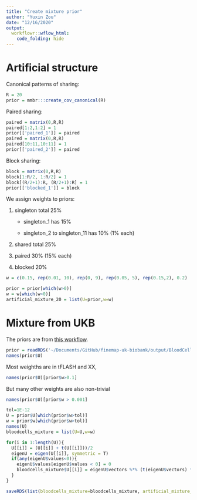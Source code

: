 ```yaml
---
title: "Create mixture prior"
author: "Yuxin Zou"
date: "12/16/2020"
output: 
  workflowr::wflow_html:
    code_folding: hide
---
```


# Artificial structure

Canonical patterns of sharing:
```r
R = 20
prior = mmbr:::create_cov_canonical(R)
```

Paired sharing:
```r
paired = matrix(0,R,R)
paired[1:2,1:2] = 1
prior[['paired_1']] = paired
paired = matrix(0,R,R)
paired[10:11,10:11] = 1
prior[['paired_2']] = paired
```

Block sharing:
```r
block = matrix(0,R,R)
block[1:R/2, 1:R/2] = 1
block[(R/2+1):R, (R/2+1):R] = 1
prior[['blocked_1']] = block
```

We assign weights to priors:

1. singleton total 25%

    * singleton_1 has 15%
    
    * singleton_2 to singleton_11 has 10% (1% each)
    
2. shared total 25%

3. paired 30% (15% each)

4. blocked 20%

```r
w = c(0.15, rep(0.01, 10), rep(0, 9), rep(0.05, 5), rep(0.15,2), 0.2)
```

```r
prior = prior[which(w>0)]
w = w[which(w>0)]
artificial_mixture_20 = list(U=prior,w=w)
```

# Mixture from UKB

The priors are from [this workflow](https://stephenslab.github.io/finemap-uk-biobank/bloodcells_priors.html).

```r
prior = readRDS('~/Documents/GitHub/finemap-uk-biobank/output/BloodCells.Ulist.Scor.ed.rds')
names(prior$U)
```
Most weighths are in tFLASH and XX,
```r
names(prior$U)[prior$w>0.1]
```
But many other weights are also non-trivial
```r
names(prior$U)[prior$w > 0.001]
```
```r
tol=1E-12
U = prior$U[which(prior$w>tol)]
w = prior$w[which(prior$w>tol)]
names(U)
bloodcells_mixture = list(U=U,w=w)
```

```r
for(i in 1:length(U)){
  U[[i]] = (U[[i]] + t(U[[i]]))/2
  eigenU = eigen(U[[i]], symmetric = T)
  if(any(eigenU$values<0)){
    eigenU$values[eigenU$values < 0] = 0
    bloodcells_mixture$U[[i]] = eigenU$vectors %*% (t(eigenU$vectors) * eigenU$values)
  }
}
```

```r
saveRDS(list(bloodcells_mixture=bloodcells_mixture, artificial_mixture_20=artificial_mixture_20), 'output/ukb_prior_simulation.rds')
```
